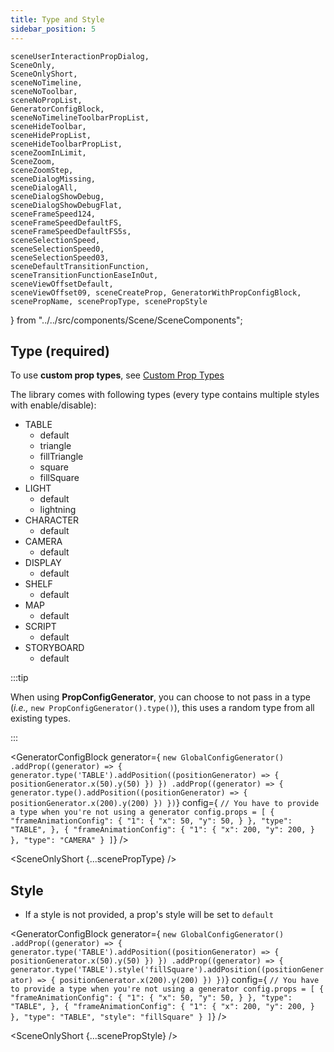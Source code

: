```yaml
---
title: Type and Style
sidebar_position: 5
---
```


    sceneUserInteractionPropDialog,
    SceneOnly,
    SceneOnlyShort,
    sceneNoTimeline,
    sceneNoToolbar,
    sceneNoPropList,
    GeneratorConfigBlock,
    sceneNoTimelineToolbarPropList,
    sceneHideToolbar,
    sceneHidePropList,
    sceneHideToolbarPropList,
    sceneZoomInLimit,
    SceneZoom,
    sceneZoomStep,
    sceneDialogMissing,
    sceneDialogAll,
    sceneDialogShowDebug,
    sceneDialogShowDebugFlat,
    sceneFrameSpeed124,
    sceneFrameSpeedDefaultFS,
    sceneFrameSpeedDefaultFS5s,
    sceneSelectionSpeed,
    sceneSelectionSpeed0,
    sceneSelectionSpeed03,
    sceneDefaultTransitionFunction,
    sceneTransitionFunctionEaseInOut,
    sceneViewOffsetDefault,
    sceneViewOffset09, sceneCreateProp, GeneratorWithPropConfigBlock, scenePropName, scenePropType, scenePropStyle
} from "../../src/components/Scene/SceneComponents";

## Type (required)

To use **custom prop types**, see [Custom Prop Types](t)

The library comes with following types (every type contains multiple styles with enable/disable):

* TABLE
    * default
    * triangle
    * fillTriangle
    * square
    * fillSquare
* LIGHT
    * default
    * lightning
* CHARACTER
    * default
* CAMERA
    * default
* DISPLAY
    * default
* SHELF
    * default
* MAP
    * default
* SCRIPT
    * default
* STORYBOARD
    * default


:::tip

When using **PropConfigGenerator**,
you can choose to not pass in a type (*i.e.,* `new PropConfigGenerator().type()`),
this uses a random type from all existing types.

:::


<GeneratorConfigBlock
    generator={
        `new GlobalConfigGenerator()
    .addProp((generator) => {
        generator.type('TABLE').addPosition((positionGenerator) => {
            positionGenerator.x(50).y(50)
        })
    })
    .addProp((generator) => {
        generator.type().addPosition((positionGenerator) => {
            positionGenerator.x(200).y(200)
        })
    })`}
    config={
        `// You have to provide a type when you're not using a generator
config.props = [
    {
      "frameAnimationConfig": {
        "1": {
          "x": 50,
          "y": 50,
        }
      },
      "type": "TABLE",
    },
    {
      "frameAnimationConfig": {
        "1": {
          "x": 200,
          "y": 200,
        }
      },
      "type": "CAMERA"
    }
  ]`} />

<SceneOnlyShort {...scenePropType} />

## Style

* If a style is not provided, a prop's style will be set to `default`

<GeneratorConfigBlock
    generator={
        `new GlobalConfigGenerator()
    .addProp((generator) => {
        generator.type('TABLE').addPosition((positionGenerator) => {
            positionGenerator.x(50).y(50)
        })
    })
    .addProp((generator) => {
        generator.type('TABLE').style('fillSquare').addPosition((positionGenerator) => {
            positionGenerator.x(200).y(200)
        })
    })`}
    config={
        `// You have to provide a type when you're not using a generator
config.props = [
    {
      "frameAnimationConfig": {
        "1": {
          "x": 50,
          "y": 50,
        }
      },
      "type": "TABLE",
    },
    {
      "frameAnimationConfig": {
        "1": {
          "x": 200,
          "y": 200,
        }
      },
      "type": "TABLE",
      "style": "fillSquare"
    }
  ]`} />

<SceneOnlyShort {...scenePropStyle} />
